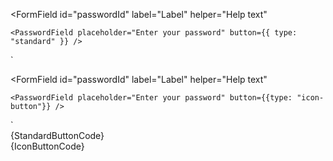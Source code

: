 
<FormField
	id="passwordId"
	label="Label"
	helper="Help text"
>
	<PasswordField placeholder="Enter your password" button={{ type: "standard" }} />
</FormField>
`

<FormField
	id="passwordId"
	label="Label"
	helper="Help text"
>
	<PasswordField placeholder="Enter your password" button={{type: "icon-button"}} />
</FormField>
`

<Section title="Standard Button ( default ) " contained={true} border={true} style={{ paddingRight: 0, paddingLeft: 0 }}>
  <Preview wrapper={true}>
    <FormField id="passwordId" label="Label" helper="Help text">
      <PasswordField placeholder="Enter your password" button={{ type: "standard" }} />
    </FormField>
  </Preview>

  <Snippet language="js">
    {StandardButtonCode}
  </Snippet>
</Section>

<Section title="Icon Button" contained={true} style={{ paddingRight: 0, paddingBottom: 0, paddingLeft: 0 }}>
  <Preview wrapper={true}>
    <FormField id="passwordId" label="Label" helper="Help text">
      <PasswordField placeholder="Enter your password" button={{ type: "icon-button" }} />
    </FormField>
  </Preview>

  <Snippet language="js">
    {IconButtonCode}
  </Snippet>
</Section>

